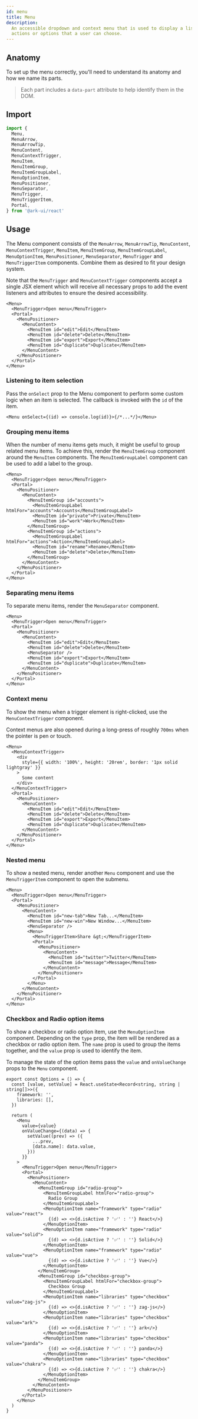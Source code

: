 ```yaml
---
id: menu
title: Menu
description:
  An accessible dropdown and context menu that is used to display a list of
  actions or options that a user can choose.
---
```



## Anatomy

To set up the menu correctly, you'll need to understand its anatomy and how we
name its parts.

> Each part includes a `data-part` attribute to help identify them in the DOM.

<Anatomy id="menu" />

## Import

```ts
import {
  Menu,
  MenuArrow,
  MenuArrowTip,
  MenuContent,
  MenuContextTrigger,
  MenuItem,
  MenuItemGroup,
  MenuItemGroupLabel,
  MenuOptionItem,
  MenuPositioner,
  MenuSeparator,
  MenuTrigger,
  MenuTriggerItem,
  Portal,
} from '@ark-ui/react'
```

## Usage

The Menu component consists of the `MenuArrow`, `MenuArrowTip`, `MenuContent`,
`MenuContextTrigger`, `MenuItem`, `MenuItemGroup`, `MenuItemGroupLabel`,
`MenuOptionItem`, `MenuPositioner`, `MenuSeparator`, `MenuTrigger` and
`MenuTriggerItem` components. Combine them as desired to fit your design system.

Note that the `MenuTrigger` and `MenuContextTrigger` components accept a single
JSX element which will receive all necessary props to add the event listeners
and attributes to ensure the desired accessibility.

```tsx
<Menu>
  <MenuTrigger>Open menu</MenuTrigger>
  <Portal>
    <MenuPositioner>
      <MenuContent>
        <MenuItem id="edit">Edit</MenuItem>
        <MenuItem id="delete">Delete</MenuItem>
        <MenuItem id="export">Export</MenuItem>
        <MenuItem id="duplicate">Duplicate</MenuItem>
      </MenuContent>
    </MenuPositioner>
  </Portal>
</Menu>
```

### Listening to item selection

Pass the `onSelect` prop to the Menu component to perform some custom logic when
an item is selected. The callback is invoked with the `id` of the item.

```tsx
<Menu onSelect={(id) => console.log(id)}>{/*...*/}</Menu>
```

### Grouping menu items

When the number of menu items gets much, it might be useful to group related
menu items. To achieve this, render the `MenuItemGroup` component around the
`MenuItem` components. The `MenuItemGroupLabel` component can be used to add a
label to the group.

```tsx {8,9,12,13,14,17}
<Menu>
  <MenuTrigger>Open menu</MenuTrigger>
  <Portal>
    <MenuPositioner>
      <MenuContent>
        <MenuItemGroup id="accounts">
          <MenuItemGroupLabel htmlFor="accounts">Accounts</MenuItemGroupLabel>
          <MenuItem id="private">Private</MenuItem>
          <MenuItem id="work">Work</MenuItem>
        </MenuItemGroup>
        <MenuItemGroup id="actions">
          <MenuItemGroupLabel htmlFor="actions">Action</MenuItemGroupLabel>
          <MenuItem id="rename">Rename</MenuItem>
          <MenuItem id="delete">Delete</MenuItem>
        </MenuItemGroup>
      </MenuContent>
    </MenuPositioner>
  </Portal>
</Menu>
```

### Separating menu items

To separate menu items, render the `MenuSeparator` component.

```tsx {10}
<Menu>
  <MenuTrigger>Open menu</MenuTrigger>
  <Portal>
    <MenuPositioner>
      <MenuContent>
        <MenuItem id="edit">Edit</MenuItem>
        <MenuItem id="delete">Delete</MenuItem>
        <MenuSeparator />
        <MenuItem id="export">Export</MenuItem>
        <MenuItem id="duplicate">Duplicate</MenuItem>
      </MenuContent>
    </MenuPositioner>
  </Portal>
</Menu>
```

### Context menu

To show the menu when a trigger element is right-clicked, use the
`MenuContextTrigger` component.

Context menus are also opened during a long-press of roughly `700ms` when the
pointer is pen or touch.

```tsx {2-8}
<Menu>
  <MenuContextTrigger>
    <div
      style={{ width: '100%', height: '20rem', border: '1px solid lightgray' }}
    >
      Some content
    </div>
  </MenuContextTrigger>
  <Portal>
    <MenuPositioner>
      <MenuContent>
        <MenuItem id="edit">Edit</MenuItem>
        <MenuItem id="delete">Delete</MenuItem>
        <MenuItem id="export">Export</MenuItem>
        <MenuItem id="duplicate">Duplicate</MenuItem>
      </MenuContent>
    </MenuPositioner>
  </Portal>
</Menu>
```

### Nested menu

To show a nested menu, render another `Menu` component and use the
`MenuTriggerItem` component to open the submenu.

```tsx {11-20}
<Menu>
  <MenuTrigger>Open menu</MenuTrigger>
  <Portal>
    <MenuPositioner>
      <MenuContent>
        <MenuItem id="new-tab">New Tab...</MenuItem>
        <MenuItem id="new-win">New Window...</MenuItem>
        <MenuSeparator />
        <Menu>
          <MenuTriggerItem>Share &gt;</MenuTriggerItem>
          <Portal>
            <MenuPositioner>
              <MenuContent>
                <MenuItem id="twitter">Twitter</MenuItem>
                <MenuItem id="message">Message</MenuItem>
              </MenuContent>
            </MenuPositioner>
          </Portal>
        </Menu>
      </MenuContent>
    </MenuPositioner>
  </Portal>
</Menu>
```

### Checkbox and Radio option items

To show a checkbox or radio option item, use the `MenuOptionItem` component.
Depending on the `type` prop, the item will be rendered as a checkbox or radio
option item. The `name` prop is used to group the items together, and the
`value` prop is used to identify the item.

To manage the state of the option items pass the `value` and `onValueChange`
props to the `Menu` component.

```tsx
export const Options = () => {
  const [value, setValue] = React.useState<Record<string, string | string[]>>({
    framework: '',
    libraries: [],
  })

  return (
    <Menu
      value={value}
      onValueChange={(data) => {
        setValue((prev) => ({
          ...prev,
          [data.name]: data.value,
        }))
      }}
    >
      <MenuTrigger>Open menu</MenuTrigger>
      <Portal>
        <MenuPositioner>
          <MenuContent>
            <MenuItemGroup id="radio-group">
              <MenuItemGroupLabel htmlFor="radio-group">
                Radio Group
              </MenuItemGroupLabel>
              <MenuOptionItem name="framework" type="radio" value="react">
                {(d) => <>{d.isActive ? '✅' : ''} React</>}
              </MenuOptionItem>
              <MenuOptionItem name="framework" type="radio" value="solid">
                {(d) => <>{d.isActive ? '✅' : ''} Solid</>}
              </MenuOptionItem>
              <MenuOptionItem name="framework" type="radio" value="vue">
                {(d) => <>{d.isActive ? '✅' : ''} Vue</>}
              </MenuOptionItem>
            </MenuItemGroup>
            <MenuItemGroup id="checkbox-group">
              <MenuItemGroupLabel htmlFor="checkbox-group">
                Checkbox Group
              </MenuItemGroupLabel>
              <MenuOptionItem name="libraries" type="checkbox" value="zag-js">
                {(d) => <>{d.isActive ? '✅' : ''} zag-js</>}
              </MenuOptionItem>
              <MenuOptionItem name="libraries" type="checkbox" value="ark">
                {(d) => <>{d.isActive ? '✅' : ''} ark</>}
              </MenuOptionItem>
              <MenuOptionItem name="libraries" type="checkbox" value="panda">
                {(d) => <>{d.isActive ? '✅' : ''} panda</>}
              </MenuOptionItem>
              <MenuOptionItem name="libraries" type="checkbox" value="chakra">
                {(d) => <>{d.isActive ? '✅' : ''} chakra</>}
              </MenuOptionItem>
            </MenuItemGroup>
          </MenuContent>
        </MenuPositioner>
      </Portal>
    </Menu>
  )
}
```
